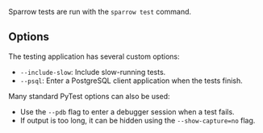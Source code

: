 Sparrow tests are run with the `sparrow test` command.

## Options

The testing application has several custom options:

- `--include-slow`: Include slow-running tests.
- `--psql`: Enter a PostgreSQL client application when the tests finish.

Many standard PyTest options can also be used:

- Use the `--pdb` flag to enter a debugger session when a test fails.
- If output is too long, it can be hidden using the `--show-capture=no` flag.
